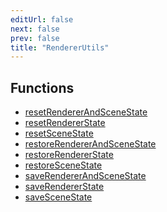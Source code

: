 ```yaml
---
editUrl: false
next: false
prev: false
title: "RendererUtils"
---
```


## Functions

- [resetRendererAndSceneState](../functions/Three.WebGPU.RendererUtils.resetRendererAndSceneState.html)
- [resetRendererState](../functions/Three.WebGPU.RendererUtils.resetRendererState.html)
- [resetSceneState](../functions/Three.WebGPU.RendererUtils.resetSceneState.html)
- [restoreRendererAndSceneState](../functions/Three.WebGPU.RendererUtils.restoreRendererAndSceneState.html)
- [restoreRendererState](../functions/Three.WebGPU.RendererUtils.restoreRendererState.html)
- [restoreSceneState](../functions/Three.WebGPU.RendererUtils.restoreSceneState.html)
- [saveRendererAndSceneState](../functions/Three.WebGPU.RendererUtils.saveRendererAndSceneState.html)
- [saveRendererState](../functions/Three.WebGPU.RendererUtils.saveRendererState.html)
- [saveSceneState](../functions/Three.WebGPU.RendererUtils.saveSceneState.html)
